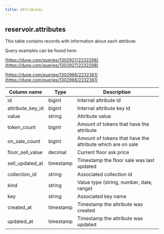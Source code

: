 ```yaml
---
title: Attributes
---
```


## **reservoir.attributes**

This table contains records with information about each attribute.

Query examples can be found here:

[https://dune.com/queries/1302927/2232298](https://dune.com/queries/1302927/2232298)

[https://dune.com/queries/1302966/2232361](https://dune.com/queries/1302966/2232361)

| **Column name**    | **Type**  | **Description**                                            |
|--------------------|-----------|------------------------------------------------------------|
| id                 | bigint    | Internal attribute id                                      |
| attribute\_key\_id | bigint    | Internal attribute key id                                  |
| value              | string    | Attribute value                                            |
| token\_count       | bigint    | Amount of tokens that have the attribute                   |
| on\_sale\_count    | bigint    | Amount of tokens that have the attribute which are on sale |
| floor\_sell\_value | decimal   | Current floor ask price                                    |
| sell\_updated\_at  | timestamp | Timestamp the floor sale was last updated                  |
| collection\_id     | string    | Associated collection id                                   |
| kind               | string    | Value type (string, number, date, range)                   |
| key                | string    | Associated key name                                        |
| created\_at        | timestamp | Timestamp the attribute was created                        |
| updated\_at        | timestamp | Timestamp the attribute was updated                        |

